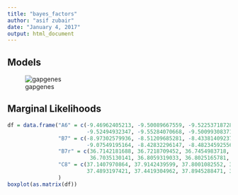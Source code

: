 ```yaml
---
title: "bayes_factors"
author: "asif zubair"
date: "January 4, 2017"
output: html_document
---
```


## Models ##

![gapgenes](gapgenes.png)

## Marginal Likelihoods ##

```r
df = data.frame("A6" = c(-9.46962405213, -9.50089667559, -9.52253718728, -9.49932308288, -10.1063856956, 
                         -9.52494932347, -9.55284070668, -9.50099308371, -9.46453511368, -12.1988282722),
                "B7" = c(-8.97302579936, -8.51209685281, -8.43381409237, -8.51082511019, -8.60108344422,
                         -9.07549195164, -8.42832296147, -8.48234592556, -8.44797232801, -8.51967012454),
                "B7r" = c(36.7142181688, 36.7218709452, 36.7454983718, 32.3593979911, 36.6456229386,
                          36.7035130141, 36.8059319033, 36.8025165781, 36.8320631685, 36.7936761827),
                "C8" = c(37.1407970864, 37.9142439599, 37.8001082552, 38.0327165566, 35.0484076826,
                         37.4893197421, 37.4419304962, 37.8945288471, 37.5151081025, 37.1667978806)
                )
boxplot(as.matrix(df))
```

